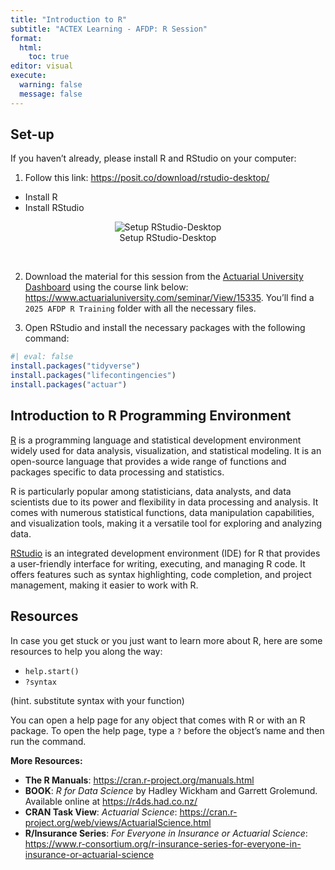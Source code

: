 ```yaml
---
title: "Introduction to R"
subtitle: "ACTEX Learning - AFDP: R Session"
format: 
  html:
    toc: true
editor: visual
execute:
  warning: false
  message: false
---
```


## Set-up

If you haven't already, please install R and RStudio on your computer:

1.  Follow this link: <https://posit.co/download/rstudio-desktop/>

-   Install R
-   Install RStudio

<center>

![Setup RStudio-Desktop](images/01_setup.png)

</center>

\

2.  Download the material for this session from the [Actuarial University Dashboard](https://www.actuarialuniversity.com/) using the course link below: <https://www.actuarialuniversity.com/seminar/View/15335>. You'll find a `2025 AFDP R Training` folder with all the necessary files. 

3.  Open RStudio and install the necessary packages with the following command:

```r
#| eval: false
install.packages("tidyverse")
install.packages("lifecontingencies")
install.packages("actuar")
```

## Introduction to R Programming Environment

[R](https://www.r-project.org/) is a programming language and statistical development environment widely used for data analysis, visualization, and statistical modeling. It is an open-source language that provides a wide range of functions and packages specific to data processing and statistics.

R is particularly popular among statisticians, data analysts, and data scientists due to its power and flexibility in data processing and analysis. It comes with numerous statistical functions, data manipulation capabilities, and visualization tools, making it a versatile tool for exploring and analyzing data.

[RStudio](https://posit.co/download/rstudio-desktop/) is an integrated development environment (IDE) for R that provides a user-friendly interface for writing, executing, and managing R code. It offers features such as syntax highlighting, code completion, and project management, making it easier to work with R.

## Resources

In case you get stuck or you just want to learn more about R, here are some resources to help you along the way:

-   `help.start()`
-   `?syntax`

(hint. substitute syntax with your function)

You can open a help page for any object that comes with R or with an R package. To open the help page, type a `?` before the object's name and then run the command.

**More Resources:**

-   **The R Manuals**: <https://cran.r-project.org/manuals.html>
-   **BOOK**: *R for Data Science* by Hadley Wickham and Garrett Grolemund. Available online at <https://r4ds.had.co.nz/>
-   **CRAN Task View**: *Actuarial Science*: <https://cran.r-project.org/web/views/ActuarialScience.html>
-   **R/Insurance Series**: *For Everyone in Insurance or Actuarial Science*: <https://www.r-consortium.org/r-insurance-series-for-everyone-in-insurance-or-actuarial-science>
